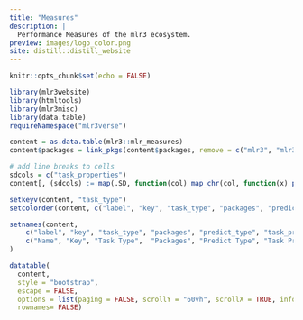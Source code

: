 ```yaml
---
title: "Measures"
description: |
  Performance Measures of the mlr3 ecosystem.
preview: images/logo_color.png
site: distill::distill_website
---
```


```r
knitr::opts_chunk$set(echo = FALSE)

library(mlr3website)
library(htmltools)
library(mlr3misc)
library(data.table)
requireNamespace("mlr3verse")

content = as.data.table(mlr3::mlr_measures)
content$packages = link_pkgs(content$packages, remove = c("mlr3", "mlr3measures"))

# add line breaks to cells
sdcols = c("task_properties")
content[, (sdcols) := map(.SD, function(col) map_chr(col, function(x) paste0(x, collapse = "\n"))), .SDcols = sdcols]

setkeyv(content, "task_type")
setcolorder(content, c("label", "key", "task_type", "packages", "predict_type", "task_properties"))

setnames(content,
    c("label", "key", "task_type", "packages", "predict_type", "task_properties"),
    c("Name", "Key", "Task Type",  "Packages", "Predict Type", "Task Properties")
)
```


```r
datatable(
  content,
  style = "bootstrap",
  escape = FALSE,
  options = list(paging = FALSE, scrollY = "60vh", scrollX = TRUE, info = FALSE),
  rownames= FALSE)
```
